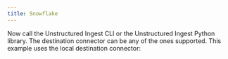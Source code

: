 ```yaml
---
title: Snowflake
---
```



<NewDocument />


<SharedContentSnowflake/>
<SharedAPIKeyURL/>

Now call the Unstructured Ingest CLI or the Unstructured Ingest Python library. The destination connector can be any of the ones supported. This example uses the local destination connector:


<CodeGroup>
  <SnowflakeAPISh />
  <SnowflakeAPIPyV2 />
</CodeGroup>